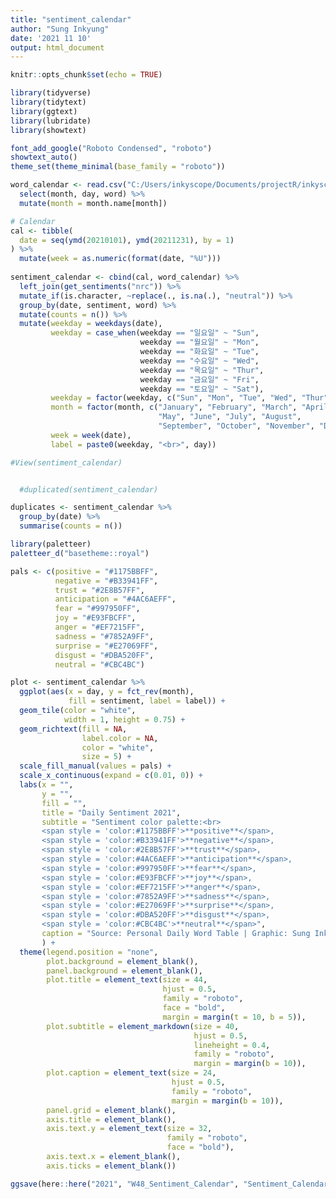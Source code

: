```yaml
---
title: "sentiment_calendar"
author: "Sung Inkyung"
date: '2021 11 10'
output: html_document
---
```


```r
knitr::opts_chunk$set(echo = TRUE)
```

```r
library(tidyverse)
library(tidytext)
library(ggtext)
library(lubridate)
library(showtext)

font_add_google("Roboto Condensed", "roboto")
showtext_auto()
theme_set(theme_minimal(base_family = "roboto"))
```


```r
word_calendar <- read.csv("C:/Users/inkyscope/Documents/projectR/inkyscroll/data/wordcalendar.csv") %>% 
  select(month, day, word) %>% 
  mutate(month = month.name[month])
```


```r
# Calendar
cal <- tibble(
  date = seq(ymd(20210101), ymd(20211231), by = 1)
) %>% 
  mutate(week = as.numeric(format(date, "%U"))) 
  
sentiment_calendar <- cbind(cal, word_calendar) %>% 
  left_join(get_sentiments("nrc")) %>%
  mutate_if(is.character, ~replace(., is.na(.), "neutral")) %>% 
  group_by(date, sentiment, word) %>% 
  mutate(counts = n()) %>% 
  mutate(weekday = weekdays(date),
         weekday = case_when(weekday == "일요일" ~ "Sun",
                             weekday == "월요일" ~ "Mon",
                             weekday == "화요일" ~ "Tue",
                             weekday == "수요일" ~ "Wed",
                             weekday == "목요일" ~ "Thur",
                             weekday == "금요일" ~ "Fri",
                             weekday == "토요일" ~ "Sat"),
         weekday = factor(weekday, c("Sun", "Mon", "Tue", "Wed", "Thur", "Fri", "Sat")),
         month = factor(month, c("January", "February", "March", "April",
                                 "May", "June", "July", "August",
                                 "September", "October", "November", "December")),
         week = week(date),
         label = paste0(weekday, "<br>", day))

#View(sentiment_calendar)


  #duplicated(sentiment_calendar)

duplicates <- sentiment_calendar %>% 
  group_by(date) %>% 
  summarise(counts = n())

```

```r
library(paletteer)
paletteer_d("basetheme::royal")
```



```r
pals <- c(positive = "#1175BBFF",
          negative = "#B33941FF",
          trust = "#2E8B57FF", 
          anticipation = "#4AC6AEFF",
          fear = "#997950FF",
          joy = "#E93FBCFF",
          anger = "#EF7215FF",
          sadness = "#7852A9FF",
          surprise = "#E27069FF",
          disgust = "#DBA520FF",
          neutral = "#CBC4BC")

plot <- sentiment_calendar %>% 
  ggplot(aes(x = day, y = fct_rev(month),
             fill = sentiment, label = label)) +
  geom_tile(color = "white", 
            width = 1, height = 0.75) +
  geom_richtext(fill = NA,
                label.color = NA,
                color = "white",
                size = 5) +
  scale_fill_manual(values = pals) +
  scale_x_continuous(expand = c(0.01, 0)) +
  labs(x = "",
       y = "",
       fill = "",
       title = "Daily Sentiment 2021",
       subtitle = "Sentiment color palette:<br>
       <span style = 'color:#1175BBFF'>**positive**</span>,
       <span style = 'color:#B33941FF'>**negative**</span>,
       <span style = 'color:#2E8B57FF'>**trust**</span>,
       <span style = 'color:#4AC6AEFF'>**anticipation**</span>,
       <span style = 'color:#997950FF'>**fear**</span>,
       <span style = 'color:#E93FBCFF'>**joy**</span>,
       <span style = 'color:#EF7215FF'>**anger**</span>,
       <span style = 'color:#7852A9FF'>**sadness**</span>,
       <span style = 'color:#E27069FF'>**surprise**</span>,
       <span style = 'color:#DBA520FF'>**disgust**</span>,
       <span style = 'color:#CBC4BC'>**neutral**</span>",
       caption = "Source: Personal Daily Word Table | Graphic: Sung Inkyung"
       ) +
  theme(legend.position = "none",
        plot.background = element_blank(),
        panel.background = element_blank(),
        plot.title = element_text(size = 44, 
                                  hjust = 0.5,
                                  family = "roboto",
                                  face = "bold",
                                  margin = margin(t = 10, b = 5)),
        plot.subtitle = element_markdown(size = 40,
                                         hjust = 0.5,
                                         lineheight = 0.4,
                                         family = "roboto",
                                         margin = margin(b = 10)),
        plot.caption = element_text(size = 24,
                                    hjust = 0.5,
                                    family = "roboto",
                                    margin = margin(b = 10)),
        panel.grid = element_blank(),
        axis.title = element_blank(),
        axis.text.y = element_text(size = 32, 
                                   family = "roboto",
                                   face = "bold"),
        axis.text.x = element_blank(),
        axis.ticks = element_blank())

ggsave(here::here("2021", "W48_Sentiment_Calendar", "Sentiment_Calendar.png"), width = 20, height = 16, units = "cm")

```

